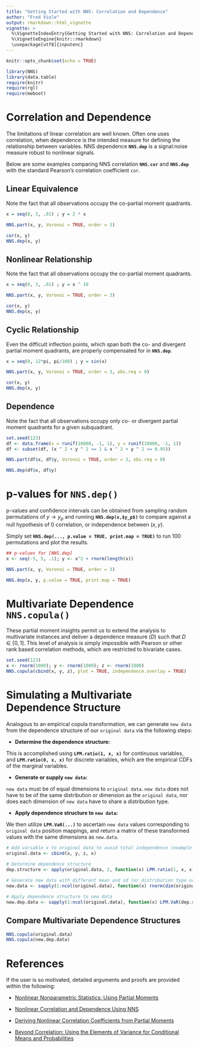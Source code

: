 ---
title: "Getting Started with NNS: Correlation and Dependence"
author: "Fred Viole"
output: rmarkdown::html_vignette
vignette: >
  %\VignetteIndexEntry{Getting Started with NNS: Correlation and Dependence}
  %\VignetteEngine{knitr::rmarkdown}
  \usepackage[utf8]{inputenc}
---

```{r setup, include=FALSE}
knitr::opts_chunk$set(echo = TRUE)
```

```{r setup2,message=FALSE,warning = FALSE}
library(NNS)
library(data.table)
require(knitr)
require(rgl)
require(meboot)
```

# Correlation and Dependence
The limitations of linear correlation are well known.  Often one uses correlation, when dependence is the intended measure for defining the relationship between variables.  NNS dependence **`NNS.dep`** is a signal:noise measure robust to nonlinear signals.

Below are some examples comparing NNS correlation **`NNS.cor`** and **`NNS.dep`** with the standard Pearson's correlation coefficient `cor`.

## Linear Equivalence
Note the fact that all observations occupy the co-partial moment quadrants.
```{r linear,fig.width=5,fig.height=3,fig.align = "center"}
x = seq(0, 3, .01) ; y = 2 * x
```

```{r linear1,fig.width=5,fig.height=3,fig.align = "center", results='hide', echo=FALSE}
NNS.part(x, y, Voronoi = TRUE, order = 3)
```

```{r res1}
cor(x, y)
NNS.dep(x, y)
```

## Nonlinear Relationship
Note the fact that all observations occupy the co-partial moment quadrants.
```{r nonlinear,fig.width=5,fig.height=3,fig.align = "center", results='hide'}
x = seq(0, 3, .01) ; y = x ^ 10
```

```{r nonlinear1,fig.width=5,fig.height=3,fig.align = "center", results='hide', echo=FALSE}
NNS.part(x, y, Voronoi = TRUE, order = 3)
```

```{r res2a}
cor(x, y)
NNS.dep(x, y)
```


## Cyclic Relationship
Even the difficult inflection points, which span both the co- and divergent partial moment quadrants, are properly compensated for in **`NNS.dep`**.
```{r nonlinear_sin,fig.width=5,fig.height=3,fig.align = "center", results='hide'}
x = seq(0, 12*pi, pi/100) ; y = sin(x)
```

```{r nonlinear1_sin,fig.width=5,fig.height=3,fig.align = "center", results='hide', echo=FALSE}
NNS.part(x, y, Voronoi = TRUE, order = 3, obs.req = 0)
```

```{r res2_sin}
cor(x, y)
NNS.dep(x, y)
```

## Dependence
Note the fact that all observations occupy only co- or divergent partial moment quadrants for a given subquadrant.
```{r dependence,fig.width=5,fig.height=3,fig.align = "center"}
set.seed(123)
df <- data.frame(x = runif(10000, -1, 1), y = runif(10000, -1, 1))
df <- subset(df, (x ^ 2 + y ^ 2 <= 1 & x ^ 2 + y ^ 2 >= 0.95))
```

```{r circle1,fig.width=5,fig.height=3,fig.align = "center", results='hide', echo=FALSE}
NNS.part(df$x, df$y, Voronoi = TRUE, order = 3, obs.req = 0)
```

```{r res3}
NNS.dep(df$x, df$y)
```




# p-values for `NNS.dep()`
p-values and confidence intervals can be obtained from sampling random permutations of $y \rightarrow y_p$ and running **`NNS.dep(x,$y_p$)`** to compare against a null hypothesis of 0 correlation, or independence between $(x, y)$.

Simply set **`NNS.dep(..., p.value = TRUE, print.map = TRUE)`** to run 100 permutations and plot the results.

```{r permutations}
## p-values for [NNS.dep]
x <- seq(-5, 5, .1); y <- x^2 + rnorm(length(x))
```

```{r perm1,fig.width=5,fig.height=3,fig.align = "center", results='hide', echo=FALSE}
NNS.part(x, y, Voronoi = TRUE, order = 3)
```

```{r permutattions_res,fig.width=5,fig.height=3,fig.align = "center"}
NNS.dep(x, y, p.value = TRUE, print.map = TRUE)
```

# Multivariate Dependence `NNS.copula()`
These partial moment insights permit us to extend the analysis to multivariate
instances and deliver a dependence measure $(D)$ such that $D \in [0,1]$. This level of analysis is simply impossible with Pearson or other rank
based correlation methods, which are restricted to bivariate cases.

```{r multi, warning=FALSE}
set.seed(123)
x <- rnorm(1000); y <- rnorm(1000); z <- rnorm(1000)
NNS.copula(cbind(x, y, z), plot = TRUE, independence.overlay = TRUE)
```

# Simulating a Multivariate Dependence Structure
Analogous to an empirical copula transformation, we can generate `new data` from the dependence structure of our `original data` via the following steps:

* **Determine the dependence structure:**

This is accomplished using **`LPM.ratio(1, x, x)`** for continuous variables, and **`LPM.ratio(0, x, x)`** for discrete variables, which are the empirical CDFs of the marginal variables.

* **Generate or supply `new data`:**

`new data` must be of equal dimensions to `original data`.  `new data` does not have to be of the same distribution or dimension as the `original data`, nor does each dimension of `new data` have to share a distribution type.

* **Apply dependence structure to `new data`:**

We then utilize **`LPM.VaR(...)`** to ascertain `new data` values corresponding to `original data` position mappings, and return a matrix of these transformed values with the same dimensions as `new.data`.  


```{r multisim}
# Add variable x to original data to avoid total independence (example only)
original.data <- cbind(x, y, z, x)

# Determine dependence structure
dep.structure <- apply(original.data, 2, function(x) LPM.ratio(1, x, x))
  
# Generate new data with different mean and sd (or distribution type or dimensions)
new.data <- sapply(1:ncol(original.data), function(x) rnorm(dim(original.data)[1], mean = 10, sd = 20))

# Apply dependence structure to new data
new.dep.data <- sapply(1:ncol(original.data), function(x) LPM.VaR(dep.structure[,x], 1, new.data[,x]))
```

## Compare Multivariate Dependence Structures
```{r comparison, warning=FALSE}
NNS.copula(original.data)
NNS.copula(new.dep.data)
```


# References
If the user is so motivated, detailed arguments and proofs are provided within the following:

* [Nonlinear Nonparametric Statistics: Using Partial Moments](https://www.amazon.com/dp/1490523995/ref=cm_sw_su_dp)

* [Nonlinear Correlation and Dependence Using NNS](https://www.ssrn.com/abstract=3010414)

* [Deriving Nonlinear Correlation Coefficients from Partial Moments](https://www.ssrn.com/abstract=2148522)

* [Beyond Correlation: Using the Elements of Variance for Conditional Means and Probabilities](https://www.ssrn.com/abstract=2745308)





